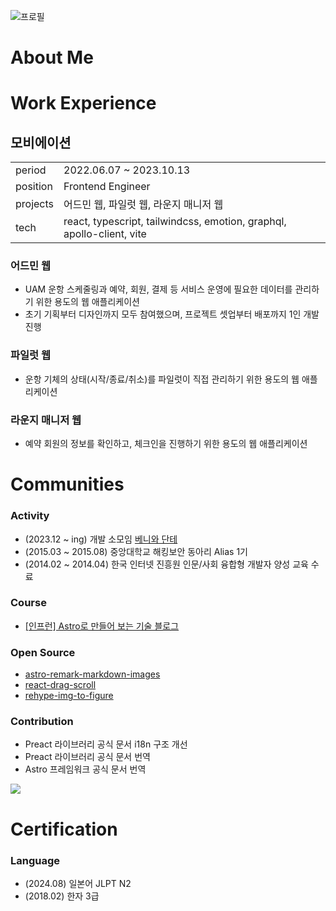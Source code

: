 
![프로필](./images/profile.webp)

# About Me

<AboutMe />

# Work Experience

## 모비에이션

|          |                                                                       |
| -------- | --------------------------------------------------------------------- |
| period   | 2022.06.07 ~ 2023.10.13                                               |
| position | Frontend Engineer                                                     |
| projects | 어드민 웹, 파일럿 웹, 라운지 매니저 웹                                |
| tech     | react, typescript, tailwindcss, emotion, graphql, apollo-client, vite |

### 어드민 웹

- UAM 운항 스케줄링과 예약, 회원, 결제 등 서비스 운영에 필요한 데이터를 관리하기 위한 용도의 웹 애플리케이션
- 초기 기획부터 디자인까지 모두 참여했으며, 프로젝트 셋업부터 배포까지 1인 개발 진행

### 파일럿 웹

- 운항 기체의 상태(시작/종료/취소)를 파일럿이 직접 관리하기 위한 용도의 웹 애플리케이션

### 라운지 매니저 웹

- 예약 회원의 정보를 확인하고, 체크인을 진행하기 위한 용도의 웹 애플리케이션

# Communities

### Activity

- (2023.12 ~ ing) 개발 소모임 [베니와 단테](#)
- (2015.03 ~ 2015.08) 중앙대학교 해킹보안 동아리 Alias 1기
- (2014.02 ~ 2014.04) 한국 인터넷 진흥원 인문/사회 융합형 개발자 양성 교육 수료

### Course

- [[인프런] Astro로 만들어 보는 기술 블로그](#)

### Open Source

- [astro-remark-markdown-images](#)
- [react-drag-scroll](#)
- [rehype-img-to-figure](#)

### Contribution

- Preact 라이브러리 공식 문서 i18n 구조 개선
- Preact 라이브러리 공식 문서 번역
- Astro 프레임워크 공식 문서 번역

![](https://astro.badg.es/v2/contributor/n0hack.svg)

# Certification

### Language

- (2024.08) 일본어 JLPT N2
- (2018.02) 한자 3급
